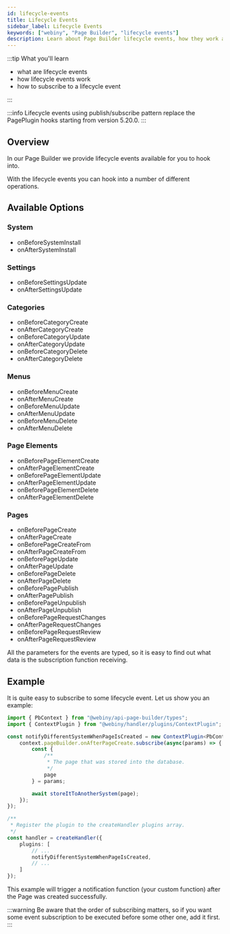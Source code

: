 ```yaml
---
id: lifecycle-events
title: Lifecycle Events
sidebar_label: Lifecycle Events
keywords: ["webiny", "Page Builder", "lifecycle events"]
description: Learn about Page Builder lifecycle events, how they work and how to subscribe to a lifecycle event.
---
```


:::tip What you'll learn

- what are lifecycle events
- how lifecycle events work
- how to subscribe to a lifecycle event

:::

:::info
Lifecycle events using publish/subscribe pattern replace the PagePlugin hooks starting from version 5.20.0.
:::

## Overview

In our Page Builder we provide lifecycle events available for you to hook into.

With the lifecycle events you can hook into a number of different operations.

## Available Options
### System
 * onBeforeSystemInstall
 * onAfterSystemInstall

### Settings
 * onBeforeSettingsUpdate
 * onAfterSettingsUpdate

### Categories
 * onBeforeCategoryCreate
 * onAfterCategoryCreate
 * onBeforeCategoryUpdate
 * onAfterCategoryUpdate
 * onBeforeCategoryDelete
 * onAfterCategoryDelete

### Menus
 * onBeforeMenuCreate
 * onAfterMenuCreate
 * onBeforeMenuUpdate
 * onAfterMenuUpdate
 * onBeforeMenuDelete
 * onAfterMenuDelete

### Page Elements
 * onBeforePageElementCreate
 * onAfterPageElementCreate
 * onBeforePageElementUpdate
 * onAfterPageElementUpdate
 * onBeforePageElementDelete
 * onAfterPageElementDelete

### Pages
 * onBeforePageCreate
 * onAfterPageCreate
 * onBeforePageCreateFrom
 * onAfterPageCreateFrom
 * onBeforePageUpdate
 * onAfterPageUpdate
 * onBeforePageDelete
 * onAfterPageDelete
 * onBeforePagePublish
 * onAfterPagePublish
 * onBeforePageUnpublish
 * onAfterPageUnpublish
 * onBeforePageRequestChanges
 * onAfterPageRequestChanges
 * onBeforePageRequestReview
 * onAfterPageRequestReview

All the parameters for the events are typed, so it is easy to find out what data is the subscription function receiving.

## Example

It is quite easy to subscribe to some lifecycle event. Let us show you an example:

```typescript
import { PbContext } from "@webiny/api-page-builder/types";
import { ContextPlugin } from "@webiny/handler/plugins/ContextPlugin";

const notifyDifferentSystemWhenPageIsCreated = new ContextPlugin<PbContext>(async context => {
    context.pageBuilder.onAfterPageCreate.subscribe(async(params) => {
        const {
            /**
             * The page that was stored into the database.
             */
            page
        } = params;

        await storeItToAnotherSystem(page);
    });
});

/**
 * Register the plugin to the createHandler plugins array.
 */
const handler = createHandler({
	plugins: [
	    // ...
		notifyDifferentSystemWhenPageIsCreated,
		// ...
	]
});
```
This example will trigger a notification function (your custom function) after the Page was created successfully.

:::warning
Be aware that the order of subscribing matters, so if you want some event subscription to be executed before some other one, add it first.
:::